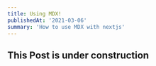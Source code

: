 ```yaml
---
title: Using MDX!
publishedAt: '2021-03-06'
summary: 'How to use MDX with nextjs'
---
```


<MDXImage alt="earth from space"
          imgid="under-construction_vym6ug.jpg"
          width={1920} height={1277} layout="responsive"/>

## This Post is under construction

